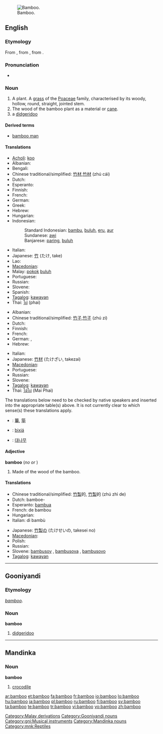 {{wikipedia}}
[[Image:Bamboo DSCN2465.jpg|thumb|right|Bamboo.]]
==English==

===Etymology===
From {{etyl|nl|en}} {{term|bamboe|lang=nl}}, from {{etyl|pt|en}} {{term|bambu|lang=pt}}, from {{etyl|ms|en}} {{term|samambu|lang=ms}}.

===Pronunciation===
* {{audio|en-us-bamboo.ogg|Audio (US)}}

===Noun===
{{en-noun}}

# <!--DefA--> A plant. A [[grass]] of the [[Poaceae]] family, characterised by its woody, hollow, round, straight, jointed stem.
# <!--DefB--> The wood of the bamboo plant as a material or [[cane]].
# a [[didgeridoo]]

====Derived terms====
* [[bamboo man]]

====Translations====
{{trans-top|plant}}
* [[Acholi]]: [[koo#Acholi|koo]]
* Albanian: {{t+|sq|bambu|xs=Albanian}}
* Bengali: {{tø|bn|বাঁশ|tr=bāṁś|sc=Beng}}
* Chinese traditional/simplified: [[竹材]],[[竹材]] (zhú cái)
* Dutch: {{t+|nl|bamboe|n}}
* Esperanto: {{t-|eo|bambuo|xs=Esperanto}}
* Finnish: {{t-|fi|bambu}}
* French: {{t+|fr|bambou|m}}
* German: {{t+|de|Bambus|m}}
* Greek: {{t+|el|μπαμπού|n|sc=Grek}}
* Hebrew: {{t+|he|במבוק|m|tr=bambuq|sc=Hebr}}
* Hungarian: {{t+|hu|bambusz}}
* Indonesian:
*: Standard Indonesian: [[bambu]], [[buluh]], [[eru]], [[aur]]
*: Sundanese: [[awi]]
*: Banjarese: [[paring]], [[buluh]]
{{trans-mid}}
* Italian: {{t-|it|bambù|m}}
* Japanese: [[竹]] (たけ, take)
* Lao: {{t-|lo|ໄມ້ໄຜ່|tr=mai-phai|sc=Laoo|xs=Lao}}
* [[Macedonian]]: {{t|mk|бамбус|m|tr=bámbus|sc=Cyrl}}
* Malay: [[pokok]] [[buluh]]
* Portuguese: {{t+|pt|bambu|m}}
* Russian: {{t+|ru|бамбук|m|sc=Cyrl}}
* Slovene: {{t+|sl|bambus|m}}
* Spanish: {{t-|es|bambú|m}}
* [[Tagalog]]: [[kawayan]]
* Thai: [[ไผ่]] (phai)
{{trans-bottom}}

{{trans-top|wood}}
* Albanian: {{t+|sq|bambu|xs=Albanian}}
* Chinese traditional/simplified: [[竹子]],[[竹子]] (zhú zi)
* Dutch: {{t+|nl|bamboe|n}}
* Finnish: {{t-|fi|bambu}}
* French: {{t+|fr|bambou|m}}
* German: {{t+|de|Bambus|m}}, {{t+|de|Bambusrohr|n}}
* Hebrew: {{t+|he|במבוק|m|tr=bambuq|sc=Hebr}}
{{trans-mid}}
* Italian: {{t-|it|bambù|m}}
* Japanese: [[竹材]] (たけざい, takezai)
* [[Macedonian]]: {{t|mk|бамбус|m|tr=bámbus|sc=Cyrl}}
* Portuguese: {{t+|pt|bambu|m}}
* Russian: {{t+|ru|бамбук|m|sc=Cyrl}}
* Slovene: {{t+|sl|bambus|m}}
* [[Tagalog]]: [[kawayan]]
* Thai: [[ไม้ไผ่]] (Mai Phai)
{{trans-bottom}}

{{checktrans-top}}
<!--Remove this section once all the translations below have been transferred to the correct table(s).-->

The translations below need to be checked by native speakers and inserted into the appropriate table(s) above.  It is not currently clear to which sense(s) these translations apply.

* {{ttbc|CJK Characters}}: [[篳]], [[筚]]
* {{ttbc|Isthmus Zapotec}}: [[bixiá]]
* {{ttbc|Korean}}: [[대나무]]
{{checktrans-bottom}}

====Adjective====
'''bamboo''' (''no'' {{compar}} ''or'' {{superl}})

# <!--DefC-->Made of the wood of the bamboo.

====Translations====
{{trans-top|made of bamboo}}
* Chinese traditional/simplified: [[竹製]]的, [[竹製]]的 (zhú zhì de)
* Dutch: bamboe-
* Esperanto: [[bambua]]
* French: de bambou
* Hungarian: {{t+|hu|bambusz}}
* Italian: di bambù
{{trans-mid}}
* Japanese: [[竹製]]の (たけせいの, takesei no)
* [[Macedonian]]: {{t|mk|бамбусов|m|tr=bámbusov|sc=Cyrl}}
* Polish: {{t-|pl|bambus|m}}
* Russian: {{t+|ru|бамбуковый|sc=Cyrl}}
* Slovene: [[bambusov]] {{m}}, [[bambusova]] {{f}}, [[bambusovo]] {{n}}
* [[Tagalog]]: [[kawayan]]
{{trans-bottom}}

[[Category:Malay derivations]]

----

==Gooniyandi==

===Etymology===
{{etyl|en|gni}} ''[[bamboo#English|bamboo]]''.

===Noun===
'''bamboo'''

# [[didgeridoo]]

[[Category:Gooniyandi nouns]]
[[Category:gni:Musical instruments]]

----

==Mandinka==

===Noun===
'''bamboo'''

# [[crocodile]]

[[Category:Mandinka nouns]]
[[Category:mnk:Reptiles]]

[[ar:bamboo]]
[[et:bamboo]]
[[fa:bamboo]]
[[fr:bamboo]]
[[io:bamboo]]
[[lo:bamboo]]
[[hu:bamboo]]
[[ja:bamboo]]
[[pl:bamboo]]
[[ru:bamboo]]
[[fi:bamboo]]
[[sv:bamboo]]
[[ta:bamboo]]
[[te:bamboo]]
[[tr:bamboo]]
[[vi:bamboo]]
[[vo:bamboo]]
[[zh:bamboo]]